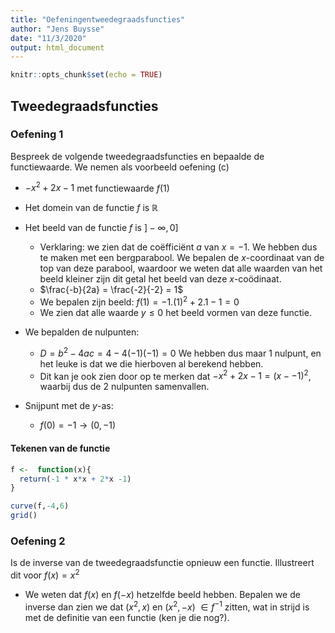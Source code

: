 ```yaml
---
title: "Oefeningentweedegraadsfuncties"
author: "Jens Buysse"
date: "11/3/2020"
output: html_document
---
```


```r
knitr::opts_chunk$set(echo = TRUE)
```

## Tweedegraadsfuncties

### Oefening 1
Bespreek de volgende tweedegraadsfuncties en bepaalde de functiewaarde. We nemen als voorbeeld oefening (c)

-   $-x^2 +2x -1$ met functiewaarde $f(1)$

-   Het domein van de functie $f$ is $\mathbb{R}$
-   Het beeld van de functie $f$ is $]- \infty , 0]$
    - Verklaring: we zien dat de coëfficiënt $a$ van $x = -1$. We hebben dus te maken met een bergparabool. We bepalen de $x$-coordinaat van de top van deze parabool, waardoor we weten dat alle waarden van het beeld kleiner zijn dit getal het beeld van deze $x$-coödinaat. 
    - $\frac{-b}{2a} = \frac{-2}{-2} = 1$ 
    - We bepalen zijn beeld: $f(1) = -1. (1)^2 + 2.1 -1 = 0$ 
    - We zien dat alle waarde $y \leq 0$ het beeld vormen van deze functie. 
- We bepalden de nulpunten:
    - $D= b^2 - 4ac = 4 - 4(-1)(-1) = 0$ We hebben dus maar 1 nulpunt, en het leuke is dat we die hierboven al berekend hebben. 
    - Dit kan je ook zien door op te merken dat $-x^2 +2x -1 = (x--1)^2$, waarbij dus de 2 nulpunten samenvallen. 
- Snijpunt met de $y$-as:
    - $f(0) = -1 \rightarrow (0,-1)$
    
#### Tekenen van de functie

```r
f <-  function(x){
  return(-1 * x*x + 2*x -1)
}

curve(f,-4,6)
grid()

```

### Oefening 2
Is de inverse van de tweedegraadsfunctie opnieuw een functie. Illustreert dit voor $f(x) = x^2$ 

- We weten dat $f(x)$ en $f(-x)$ hetzelfde beeld hebben. Bepalen we de inverse dan zien we dat $(x^2,x)$ en $(x^2,-x)$ $\in f^{-1}$ zitten, wat in strijd is met de definitie van een functie (ken je die nog?).



